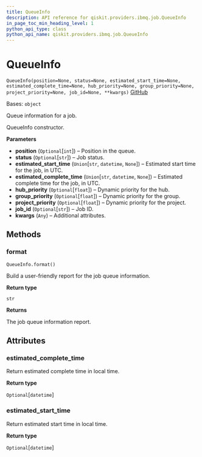 ```yaml
---
title: QueueInfo
description: API reference for qiskit.providers.ibmq.job.QueueInfo
in_page_toc_min_heading_level: 1
python_api_type: class
python_api_name: qiskit.providers.ibmq.job.QueueInfo
---
```


# QueueInfo

<span id="qiskit.providers.ibmq.job.QueueInfo" />

`QueueInfo(position=None, status=None, estimated_start_time=None, estimated_complete_time=None, hub_priority=None, group_priority=None, project_priority=None, job_id=None, **kwargs)` [GitHub](https://github.com/qiskit/qiskit-ibmq-provider/tree/stable/0.17/qiskit/providers/ibmq/job/queueinfo.py "view source code")

Bases: `object`

Queue information for a job.

QueueInfo constructor.

**Parameters**

*   **position** (`Optional`\[`int`]) – Position in the queue.
*   **status** (`Optional`\[`str`]) – Job status.
*   **estimated\_start\_time** (`Union`\[`str`, `datetime`, `None`]) – Estimated start time for the job, in UTC.
*   **estimated\_complete\_time** (`Union`\[`str`, `datetime`, `None`]) – Estimated complete time for the job, in UTC.
*   **hub\_priority** (`Optional`\[`float`]) – Dynamic priority for the hub.
*   **group\_priority** (`Optional`\[`float`]) – Dynamic priority for the group.
*   **project\_priority** (`Optional`\[`float`]) – Dynamic priority for the project.
*   **job\_id** (`Optional`\[`str`]) – Job ID.
*   **kwargs** (`Any`) – Additional attributes.

## Methods

### format

<span id="qiskit.providers.ibmq.job.QueueInfo.format" />

`QueueInfo.format()`

Build a user-friendly report for the job queue information.

**Return type**

`str`

**Returns**

The job queue information report.

## Attributes

<span id="qiskit.providers.ibmq.job.QueueInfo.estimated_complete_time" />

### estimated\_complete\_time

Return estimated complete time in local time.

**Return type**

`Optional`\[`datetime`]

<span id="qiskit.providers.ibmq.job.QueueInfo.estimated_start_time" />

### estimated\_start\_time

Return estimated start time in local time.

**Return type**

`Optional`\[`datetime`]


